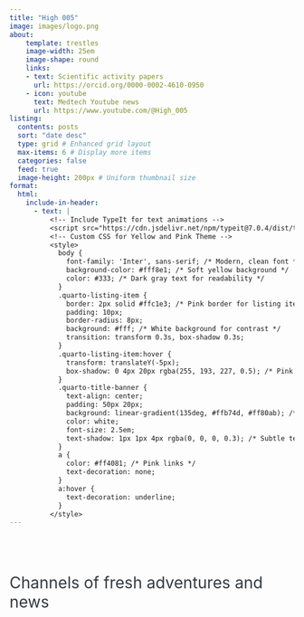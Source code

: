 ```yaml
---
title: "High 005"
image: images/logo.png
about:
    template: trestles
    image-width: 25em
    image-shape: round
    links:
    - text: Scientific activity papers
      url: https://orcid.org/0000-0002-4610-0950
    - icon: youtube
      text: Medtech Youtube news 
      url: https://www.youtube.com/@High_005
listing:
  contents: posts
  sort: "date desc"
  type: grid # Enhanced grid layout
  max-items: 6 # Display more items
  categories: false 
  feed: true
  image-height: 200px # Uniform thumbnail size      
format:
  html:
    include-in-header: 
      - text: |
          <!-- Include TypeIt for text animations -->
          <script src="https://cdn.jsdelivr.net/npm/typeit@7.0.4/dist/typeit.min.js"></script>
          <!-- Custom CSS for Yellow and Pink Theme -->
          <style>
            body {
              font-family: 'Inter', sans-serif; /* Modern, clean font */
              background-color: #fff8e1; /* Soft yellow background */
              color: #333; /* Dark gray text for readability */
            }
            .quarto-listing-item {
              border: 2px solid #ffc1e3; /* Pink border for listing items */
              padding: 10px;
              border-radius: 8px;
              background: #fff; /* White background for contrast */
              transition: transform 0.3s, box-shadow 0.3s;
            }
            .quarto-listing-item:hover {
              transform: translateY(-5px);
              box-shadow: 0 4px 20px rgba(255, 193, 227, 0.5); /* Pink shadow */
            }
            .quarto-title-banner {
              text-align: center;
              padding: 50px 20px;
              background: linear-gradient(135deg, #ffb74d, #ff80ab); /* Gradient: yellow to pink */
              color: white;
              font-size: 2.5em;
              text-shadow: 1px 1px 4px rgba(0, 0, 0, 0.3); /* Subtle text shadow */
            }
            a {
              color: #ff4081; /* Pink links */
              text-decoration: none;
            }
            a:hover {
              text-decoration: underline;
            }
          </style>
---
```


<div id="animated-title" style="text-align: center; padding: 20px 0;"></div>

<script>
  document.addEventListener("DOMContentLoaded", function() {
    new TypeIt("#animated-title", {
      strings: ["The page of healthcare news and challenges for the next years. Curiosities and questions are the beginning of new journey, let's embrace together!", "Read. Enjoy. Share opinion with us"],
      speed: 50,
      breakLines: false,
      loop: true,
    }).go();
  });
</script>


::: column-page
::: {style="font-size: 2em; face: bold; color: #343a40;"}
Channels of fresh adventures and news
:::
:::



